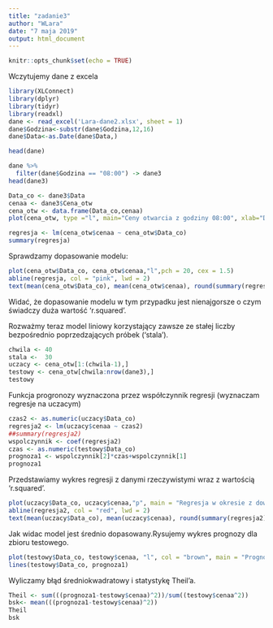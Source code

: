 ```yaml
---
title: "zadanie3"
author: "WLara"
date: "7 maja 2019"
output: html_document
---
```


```r
knitr::opts_chunk$set(echo = TRUE)
```
Wczytujemy dane z excela
```r
library(XLConnect)
library(dplyr)
library(tidyr)
library(readxl)
dane <- read_excel('Lara-dane2.xlsx', sheet = 1)
dane$Godzina<-substr(dane$Godzina,12,16)
dane$Data<-as.Date(dane$Data,)

head(dane)

```

```r
dane %>%
  filter(dane$Godzina == "08:00") -> dane3
head(dane3)
```

```r
Data_co <- dane3$Data
cenaa <- dane3$Cena_otw
cena_otw <- data.frame(Data_co,cenaa)
plot(cena_otw, type ="l", main="Ceny otwarcia z godziny 08:00", xlab="Data", ylab="Cena ", )
```

```r
regresja <- lm(cena_otw$cenaa ~ cena_otw$Data_co)
summary(regresja)
```
Sprawdzamy dopasowanie modelu:
```r
plot(cena_otw$Data_co, cena_otw$cenaa,"l",pch = 20, cex = 1.5)
abline(regresja, col = "pink", lwd = 2)
text(mean(cena_otw$Data_co), mean(cena_otw$cenaa), round(summary(regresja)$r.squared, 3), pos = 4)
```

Widać, że dopasowanie modelu w tym przypadku jest nienajgorsze o czym świadczy duża wartość 'r.squared'.

Rozważmy teraz model liniowy korzystający zawsze ze stałej liczby bezpośrednio poprzedzających próbek ('stala').
```r
chwila <- 40
stala <-  30
uczacy <- cena_otw[1:(chwila-1),]
testowy <- cena_otw[chwila:nrow(dane3),]
testowy


```

Funkcja progronozy wyznaczona przez współczynnik regresji (wyznaczam regresje na uczacym)
```r
czas2 <- as.numeric(uczacy$Data_co)
regresja2 <- lm(uczacy$cenaa ~ czas2)
##summary(regresja2)
wspolczynnik <- coef(regresja2)
czas <- as.numeric(testowy$Data_co)
prognoza1 <- wspolczynnik[2]*czas+wspolczynnik[1]
prognoza1
```

Przedstawiamy wykres regresji z danymi rzeczywistymi wraz z wartością 'r.squared'.
```r
plot(uczacy$Data_co, uczacy$cenaa,"p", main = "Regresja w okresie z dowolnie wybranymi wartościami")
abline(regresja2, col = "red", lwd = 2)
text(mean(uczacy$Data_co), mean(uczacy$cenaa), round(summary(regresja2)$r.squared, 3), pos = 4)
```

Jak widac model jest średnio dopasowany.Rysujemy wykres prognozy dla zbioru testowego.
```r
plot(testowy$Data_co, testowy$cenaa, "l", col = "brown", main = "Prognoza")
lines(testowy$Data_co, prognoza1)
```

Wyliczamy błąd średniokwadratowy i statystykę Theil'a.
```r
Theil <- sum(((prognoza1-testowy$cenaa)^2))/sum((testowy$cenaa^2))
bsk<- mean(((prognoza1-testowy$cenaa)^2))
Theil
bsk
```
